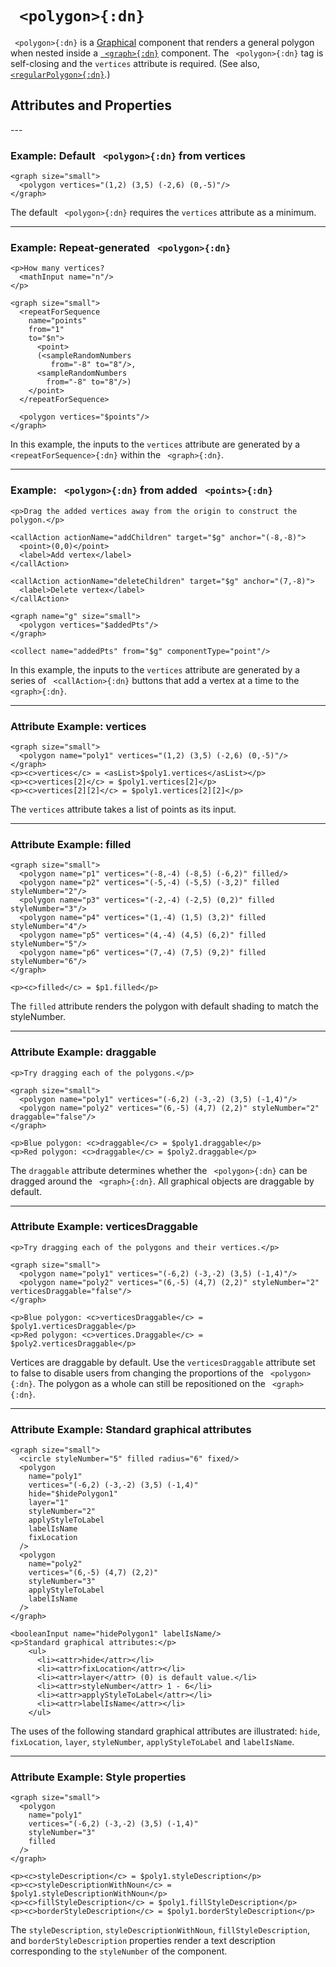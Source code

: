 


# ` <polygon>{:dn}`


` <polygon>{:dn}` is a [Graphical](../document_structure/essentialConcepts#component-types)
component that renders a general polygon when nested inside a [` <graph>{:dn}`](graph.mdx) 
component. The ` <polygon>{:dn}` tag is self-closing and the `vertices` attribute is required.
(See also, [`<regularPolygon>{:dn}`](regularPolygon.mdx).)

## Attributes and Properties 
 <AttrDisplay name='polygon'/> 
 <PropDisplay name='polygon'/>
---

### Example: Default ` <polygon>{:dn}` from vertices


```doenet-editor-horiz
<graph size="small">
  <polygon vertices="(1,2) (3,5) (-2,6) (0,-5)"/>
</graph>
```



The default ` <polygon>{:dn}` requires the `vertices` attribute as a minimum.



---

### Example: Repeat-generated ` <polygon>{:dn}`


```doenet-editor-horiz
<p>How many vertices? 
  <mathInput name="n"/>
</p>

<graph size="small">
  <repeatForSequence 
    name="points" 
    from="1" 
    to="$n">
      <point>
      (<sampleRandomNumbers 
         from="-8" to="8"/>, 
      <sampleRandomNumbers 
        from="-8" to="8"/>)
    </point>
  </repeatForSequence>

  <polygon vertices="$points"/>
</graph>
```



In this example, the inputs to the `vertices` attribute are generated by 
a ` <repeatForSequence>{:dn}` within the ` <graph>{:dn}`.



---

### Example: ` <polygon>{:dn}` from added ` <points>{:dn}`


```doenet-editor-horiz
<p>Drag the added vertices away from the origin to construct the polygon.</p>

<callAction actionName="addChildren" target="$g" anchor="(-8,-8)">
  <point>(0,0)</point>
  <label>Add vertex</label>
</callAction>

<callAction actionName="deleteChildren" target="$g" anchor="(7,-8)">
  <label>Delete vertex</label>
</callAction>

<graph name="g" size="small">
  <polygon vertices="$addedPts"/>
</graph>

<collect name="addedPts" from="$g" componentType="point"/>
```



In this example, the inputs to the `vertices` attribute are generated by a series of ` <callAction>{:dn}` buttons that add a vertex at a time to the ` <graph>{:dn}`.



---

### Attribute Example: vertices


```doenet-example
<graph size="small">
  <polygon name="poly1" vertices="(1,2) (3,5) (-2,6) (0,-5)"/>
</graph>
<p><c>vertices</c> = <asList>$poly1.vertices</asList></p>
<p><c>vertices[2]</c> = $poly1.vertices[2]</p>
<p><c>vertices[2][2]</c> = $poly1.vertices[2][2]</p>
```



The `vertices` attribute takes a list of points as its input.



---

### Attribute Example: filled


```doenet-example
<graph size="small">
  <polygon name="p1" vertices="(-8,-4) (-8,5) (-6,2)" filled/>
  <polygon name="p2" vertices="(-5,-4) (-5,5) (-3,2)" filled styleNumber="2"/>
  <polygon name="p3" vertices="(-2,-4) (-2,5) (0,2)" filled styleNumber="3"/>
  <polygon name="p4" vertices="(1,-4) (1,5) (3,2)" filled styleNumber="4"/>
  <polygon name="p5" vertices="(4,-4) (4,5) (6,2)" filled styleNumber="5"/>
  <polygon name="p6" vertices="(7,-4) (7,5) (9,2)" filled styleNumber="6"/>
</graph>     

<p><c>filled</c> = $p1.filled</p>
```



The `filled` attribute renders the polygon with default shading to match the styleNumber.



---

### Attribute Example: draggable


```doenet-example
<p>Try dragging each of the polygons.</p>

<graph size="small">
  <polygon name="poly1" vertices="(-6,2) (-3,-2) (3,5) (-1,4)"/>
  <polygon name="poly2" vertices="(6,-5) (4,7) (2,2)" styleNumber="2" draggable="false"/>
</graph>

<p>Blue polygon: <c>draggable</c> = $poly1.draggable</p>
<p>Red polygon: <c>draggable</c> = $poly2.draggable</p>      
```



The `draggable` attribute determines whether the ` <polygon>{:dn}` can be dragged around the ` <graph>{:dn}`. All graphical objects are draggable by default.



---

### Attribute Example: verticesDraggable


```doenet-example
<p>Try dragging each of the polygons and their vertices.</p>

<graph size="small">
  <polygon name="poly1" vertices="(-6,2) (-3,-2) (3,5) (-1,4)"/>
  <polygon name="poly2" vertices="(6,-5) (4,7) (2,2)" styleNumber="2" verticesDraggable="false"/>
</graph>

<p>Blue polygon: <c>verticesDraggable</c> = $poly1.verticesDraggable</p>
<p>Red polygon: <c>vertices.Draggable</c> = $poly2.verticesDraggable</p>
```



Vertices are draggable by default. Use the `verticesDraggable` attribute set to false to 
disable users from changing the proportions of the ` <polygon>{:dn}`. The polygon as a whole 
can still be repositioned on the ` <graph>{:dn}`.



---

### Attribute Example: Standard graphical attributes


```doenet-editor-horiz
<graph size="small">
  <circle styleNumber="5" filled radius="6" fixed/>
  <polygon 
    name="poly1" 
    vertices="(-6,2) (-3,-2) (3,5) (-1,4)" 
    hide="$hidePolygon1" 
    layer="1" 
    styleNumber="2" 
    applyStyleToLabel 
    labelIsName 
    fixLocation
  />
  <polygon 
    name="poly2" 
    vertices="(6,-5) (4,7) (2,2)" 
    styleNumber="3" 
    applyStyleToLabel 
    labelIsName
  />
</graph>

<booleanInput name="hidePolygon1" labelIsName/>
<p>Standard graphical attributes:</p>
    <ul>
      <li><attr>hide</attr></li>
      <li><attr>fixLocation</attr></li>
      <li><attr>layer</attr> (0) is default value.</li>
      <li><attr>styleNumber</attr> 1 - 6</li>
      <li><attr>applyStyleToLabel</attr></li>
      <li><attr>labelIsName</attr></li>
    </ul>
```



The uses of the following standard graphical attributes are illustrated: `hide`, `fixLocation`, `layer`, `styleNumber`, `applyStyleToLabel` and `labelIsName`.



---

### Attribute Example: Style properties


```doenet-editor-horiz
<graph size="small">
  <polygon 
    name="poly1" 
    vertices="(-6,2) (-3,-2) (3,5) (-1,4)" 
    styleNumber="3" 
    filled
  />
</graph>

<p><c>styleDescription</c> = $poly1.styleDescription</p>
<p><c>styleDescriptionWithNoun</c> = $poly1.styleDescriptionWithNoun</p>
<p><c>fillStyleDescription</c> = $poly1.fillStyleDescription</p>
<p><c>borderStyleDescription</c> = $poly1.borderStyleDescription</p>
```



The `styleDescription`, `styleDescriptionWithNoun`, `fillStyleDescription`, and `borderStyleDescription` properties render a text description corresponding to the `styleNumber` of the component.

